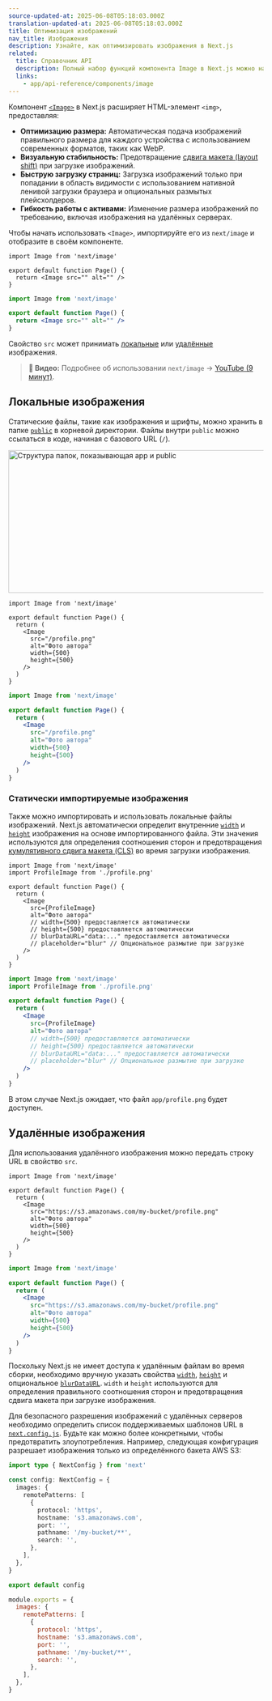 ```yaml
---
source-updated-at: 2025-06-08T05:18:03.000Z
translation-updated-at: 2025-06-08T05:18:03.000Z
title: Оптимизация изображений
nav_title: Изображения
description: Узнайте, как оптимизировать изображения в Next.js
related:
  title: Справочник API
  description: Полный набор функций компонента Image в Next.js можно найти в справочнике API.
  links:
    - app/api-reference/components/image
---
```


Компонент [`<Image>`](/docs/app/api-reference/components/image) в Next.js расширяет HTML-элемент `<img>`, предоставляя:

- **Оптимизацию размера:** Автоматическая подача изображений правильного размера для каждого устройства с использованием современных форматов, таких как WebP.
- **Визуальную стабильность:** Предотвращение [сдвига макета (layout shift)](https://web.dev/articles/cls) при загрузке изображений.
- **Быструю загрузку страниц:** Загрузка изображений только при попадании в область видимости с использованием нативной ленивой загрузки браузера и опциональных размытых плейсхолдеров.
- **Гибкость работы с активами:** Изменение размера изображений по требованию, включая изображения на удалённых серверах.

Чтобы начать использовать `<Image>`, импортируйте его из `next/image` и отобразите в своём компоненте.

```tsx filename="app/page.tsx" switcher
import Image from 'next/image'

export default function Page() {
  return <Image src="" alt="" />
}
```

```jsx filename="app/page.js" switcher
import Image from 'next/image'

export default function Page() {
  return <Image src="" alt="" />
}
```

Свойство `src` может принимать [локальные](#local-images) или [удалённые](#remote-images) изображения.

> **🎥 Видео:** Подробнее об использовании `next/image` → [YouTube (9 минут)](https://youtu.be/IU_qq_c_lKA).

## Локальные изображения

Статические файлы, такие как изображения и шрифты, можно хранить в папке [`public`](/docs/app/api-reference/file-conventions/public-folder) в корневой директории. Файлы внутри `public` можно ссылаться в коде, начиная с базового URL (`/`).

<Image
  alt="Структура папок, показывающая app и public"
  srcLight="/docs/light/public-folder.png"
  srcDark="/docs/dark/public-folder.png"
  width="1600"
  height="282"
/>

```tsx filename="app/page.tsx" switcher
import Image from 'next/image'

export default function Page() {
  return (
    <Image
      src="/profile.png"
      alt="Фото автора"
      width={500}
      height={500}
    />
  )
}
```

```jsx filename="app/page.js" switcher
import Image from 'next/image'

export default function Page() {
  return (
    <Image
      src="/profile.png"
      alt="Фото автора"
      width={500}
      height={500}
    />
  )
}
```

### Статически импортируемые изображения

Также можно импортировать и использовать локальные файлы изображений. Next.js автоматически определит внутренние [`width`](/docs/app/api-reference/components/image#width-and-height) и [`height`](/docs/app/api-reference/components/image#width-and-height) изображения на основе импортированного файла. Эти значения используются для определения соотношения сторон и предотвращения [кумулятивного сдвига макета (CLS)](https://web.dev/articles/cls) во время загрузки изображения.

```tsx filename="app/page.tsx" switcher
import Image from 'next/image'
import ProfileImage from './profile.png'

export default function Page() {
  return (
    <Image
      src={ProfileImage}
      alt="Фото автора"
      // width={500} предоставляется автоматически
      // height={500} предоставляется автоматически
      // blurDataURL="data:..." предоставляется автоматически
      // placeholder="blur" // Опциональное размытие при загрузке
    />
  )
}
```

```jsx filename="app/page.js" switcher
import Image from 'next/image'
import ProfileImage from './profile.png'

export default function Page() {
  return (
    <Image
      src={ProfileImage}
      alt="Фото автора"
      // width={500} предоставляется автоматически
      // height={500} предоставляется автоматически
      // blurDataURL="data:..." предоставляется автоматически
      // placeholder="blur" // Опциональное размытие при загрузке
    />
  )
}
```

В этом случае Next.js ожидает, что файл `app/profile.png` будет доступен.

## Удалённые изображения

Для использования удалённого изображения можно передать строку URL в свойство `src`.

```tsx filename="app/page.tsx" switcher
import Image from 'next/image'

export default function Page() {
  return (
    <Image
      src="https://s3.amazonaws.com/my-bucket/profile.png"
      alt="Фото автора"
      width={500}
      height={500}
    />
  )
}
```

```jsx filename="app/page.js" switcher
import Image from 'next/image'

export default function Page() {
  return (
    <Image
      src="https://s3.amazonaws.com/my-bucket/profile.png"
      alt="Фото автора"
      width={500}
      height={500}
    />
  )
}
```

Поскольку Next.js не имеет доступа к удалённым файлам во время сборки, необходимо вручную указать свойства [`width`](/docs/app/api-reference/components/image#width-and-height), [`height`](/docs/app/api-reference/components/image#width-and-height) и опциональное [`blurDataURL`](/docs/app/api-reference/components/image#blurdataurl). `width` и `height` используются для определения правильного соотношения сторон и предотвращения сдвига макета при загрузке изображения.

Для безопасного разрешения изображений с удалённых серверов необходимо определить список поддерживаемых шаблонов URL в [`next.config.js`](/docs/app/api-reference/config/next-config-js). Будьте как можно более конкретными, чтобы предотвратить злоупотребления. Например, следующая конфигурация разрешает изображения только из определённого бакета AWS S3:

```ts filename="next.config.ts" switcher
import type { NextConfig } from 'next'

const config: NextConfig = {
  images: {
    remotePatterns: [
      {
        protocol: 'https',
        hostname: 's3.amazonaws.com',
        port: '',
        pathname: '/my-bucket/**',
        search: '',
      },
    ],
  },
}

export default config
```

```js filename="next.config.js" switcher
module.exports = {
  images: {
    remotePatterns: [
      {
        protocol: 'https',
        hostname: 's3.amazonaws.com',
        port: '',
        pathname: '/my-bucket/**',
        search: '',
      },
    ],
  },
}
```